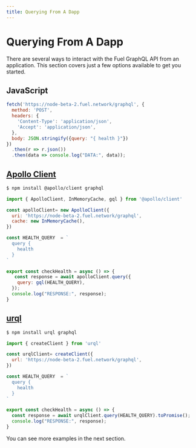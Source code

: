 ```yaml
---
title: Querying From A Dapp
---
```


# Querying From A Dapp

There are several ways to interact with the Fuel GraphQL API from an application. 
This section covers just a few options available to get you started.

## JavaScript

```javascript
fetch('https://node-beta-2.fuel.network/graphql', {
  method: 'POST',
  headers: {
    'Content-Type': 'application/json',
    'Accept': 'application/json',
  },
  body: JSON.stringify({query: "{ health }"})
})
  .then(r => r.json())
  .then(data => console.log("DATA:", data));
```
## [Apollo Client](https://www.apollographql.com/apollo-client/)

```bash
$ npm install @apollo/client graphql
```

```javascript
import { ApolloClient, InMemoryCache, gql } from '@apollo/client'

const apolloClient= new ApolloClient({
  uri: 'https://node-beta-2.fuel.network/graphql',
  cache: new InMemoryCache(),
})

const HEALTH_QUERY  = `
  query {
    health
  }
`

export const checkHealth = async () => {
   const response = await apolloClient.query({
    query: gql(HEALTH_QUERY),
  });
  console.log("RESPONSE:", response);
}
```

## [urql](https://formidable.com/open-source/urql/)

```bash
$ npm install urql graphql
```

```javascript
import { createClient } from 'urql'

const urqlClient= createClient({
  url: 'https://node-beta-2.fuel.network/graphql',
})

const HEALTH_QUERY  = `
  query {
    health
  }
`

export const checkHealth = async () => {
  const response = await urqlClient.query(HEALTH_QUERY).toPromise();
  console.log("RESPONSE:", response);
}
```

You can see more examples in the next section.